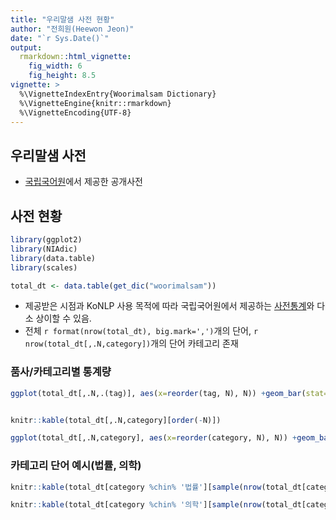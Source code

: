 ```yaml
---
title: "우리말샘 사전 현황"
author: "전희원(Heewon Jeon)"
date: "`r Sys.Date()`"
output: 
  rmarkdown::html_vignette:
    fig_width: 6
    fig_height: 8.5
vignette: >
  %\VignetteIndexEntry{Woorimalsam Dictionary}
  %\VignetteEngine{knitr::rmarkdown}
  %\VignetteEncoding{UTF-8}
---
```




## 우리말샘 사전 

- [국립국어원](http://www.korean.go.kr/)에서 제공한 공개사전 

## 사전 현황 

```r
library(ggplot2)
library(NIAdic)
library(data.table)
library(scales)

total_dt <- data.table(get_dic("woorimalsam"))
```


- 제공받은 시점과 KoNLP 사용 목적에 따라 국립국어원에서 제공하는 [사전통계](http://opendict.korean.go.kr/service/dicStat)와 다소 상이할 수 있음.
- 전체 `r format(nrow(total_dt), big.mark=',')`개의 단어, `r nrow(total_dt[,.N,category])`개의 단어 카테고리 존재 

### 품사/카테고리별 통계량  

```r

ggplot(total_dt[,.N,.(tag)], aes(x=reorder(tag, N), N)) +geom_bar(stat='identity') + xlab("KAIST tag") + coord_flip() + ggtitle("Tag frequency") + scale_y_continuous(labels = comma)


knitr::kable(total_dt[,.N,category][order(-N)])

ggplot(total_dt[,.N,category], aes(x=reorder(category, N), N)) +geom_bar(stat='identity') + xlab("category") + coord_flip() + ggtitle("category frequency") +  scale_y_continuous(labels = comma)
```


### 카테고리 단어 예시(법률, 의학) 


```r
knitr::kable(total_dt[category %chin% '법률'][sample(nrow(total_dt[category %chin% '법률']), 10)], caption="법률용어 예시")

knitr::kable(total_dt[category %chin% '의학'][sample(nrow(total_dt[category %chin% '의학']), 10)],  caption="의학용어 예시")

```
